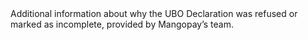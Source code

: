   
<ParamField body="Message" type="string">     
Additional information about why the UBO Declaration was refused or marked as incomplete, provided by Mangopay’s team.  
</ParamField>